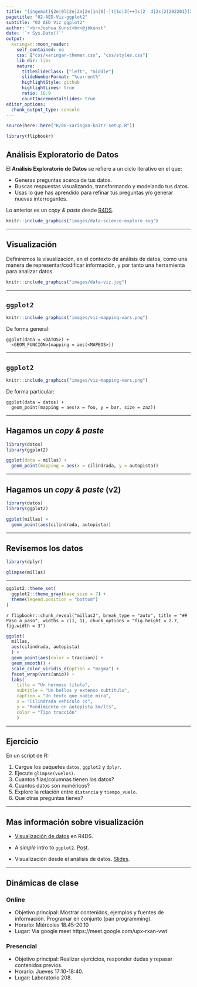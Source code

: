 ```yaml
---
title: "{ingemat}§2e|0l|2e|2m|2e|1n|0[-]t|1o|3[++]s|2  d|2s|2{202201}[26°c[10°c]"
pagetitle: "02-AED-Viz-ggplot2"
subtitle: "02 AED Viz ggplot2"
author: "<br>Joshua Kunst<br>@jbkunst"
date: '`r Sys.Date()`'
output:
  xaringan::moon_reader:
    self_contained: no
    css: ["css/xaringan-themer.css", "css/styles.css"]
    lib_dir: libs    
    nature:
      titleSlideClass: ["left", "middle"]
      slideNumberFormat: "%current%"
      highlightStyle: github
      highlightLines: true
      ratio: 16:9
      countIncrementalSlides: true
editor_options: 
  chunk_output_type: console
---
```



```r
source(here::here("R/00-xaringan-knitr-setup.R"))

library(flipbookr)
```

## Análisis Exploratorio de Datos

El **Análisis Exploratorio de Datos** se refiere a un ciclo iterativo en el que:

- Generas preguntas acerca de tus datos.
- Buscas respuestas visualizando, transformando y modelando tus datos.
- Usas lo que has aprendido para refinar tus preguntas y/o generar nuevas interrogantes.

Lo anterior es un _copy & paste_ desde [R4DS](https://es.r4ds.hadley.nz/an%C3%A1lisis-exploratorio-de-datos-eda.html#an%C3%A1lisis-exploratorio-de-datos-eda).


```r
knitr::include_graphics("images/data-science-explore.svg")
```


---

## Visualización

Definiremos la visualización, en el contexto de análisis de datos, como una manera
de representar/codificar información, y por tanto una herramienta para analizar
datos.

```r
knitr::include_graphics("images/data-viz.jpg")
```

---

## `ggplot2`

```r
knitr::include_graphics("images/viz-mapping-vars.png")
```

De forma general:

```
ggplot(data = <DATOS>) +
  <GEOM_FUNCIÓN>(mapping = aes(<MAPEOS>))
```

---

## `ggplot2`

```r
knitr::include_graphics("images/viz-mapping-vars.png")
```

De forma particular:

```
ggplot(data = datos) +
  geom_point(mapping = aes(x = foo, y = bar, size = zaz))
```

---

## Hagamos un _copy & paste_

```r
library(datos)
library(ggplot2)

ggplot(data = millas) +
  geom_point(mapping = aes(x = cilindrada, y = autopista))
```

---

## Hagamos un _copy & paste_ (v2)

```r
library(datos)
library(ggplot2)

ggplot(millas) +
  geom_point(aes(cilindrada, autopista))
```

---

## Revisemos los datos

```r
library(dplyr)

glimpse(millas)
```

---

```r
ggplot2::theme_set(
  ggplot2::theme_gray(base_size = 7) +
  theme(legend.position = "bottom")
)
```

`r flipbookr::chunk_reveal("millas2", break_type = "auto", title = "## Paso a paso", widths = c(1, 1), chunk_options = "fig.height = 2.7, fig.width = 3")`

```r
ggplot(
  millas, 
  aes(cilindrada, autopista)
  ) +
  geom_point(aes(color = traccion)) +
  geom_smooth() +
  scale_color_viridis_d(option = "magma") +
  facet_wrap(vars(anio)) +
  labs(
    title = "Un hermoso título",
    subtitle = "Un bellos y extenso subtítulo",
    caption = "Un texto que nadie mira",
    x = "Cilindrada vehículo cc",
    y = "Rendimiento en autopista km/lts",
    color = "Tipo tracción"
    )
```

---

## Ejercicio

En un script de R:

1. Cargue los paquetes `datos`, `ggplot2` y `dplyr`.
1. Ejecute `glimpse(vuelos)`.
1. Cuantos filas/columnas tienen los datos?
1. Cuantos datos son numéricos?
1. Explore la relación entre `distancia` y `tiempo_vuelo`.
1. Que otras preguntas tienes?

---

## Mas información sobre visualización

- [Visualización de datos](https://es.r4ds.hadley.nz/visualizaci%C3%B3n-de-datos.html#introducci%C3%B3n-1) en R4DS.

- A _simple_ intro to `ggplot2`. [Post](https://www.rforecology.com/post/a-simple-introduction-to-ggplot2/).

- Visualización desde el análisis de datos. [Slides](https://jkunst.com/slides/202107-visualizacion-desde-el-analsis-de-datos/index.html).



---

## Dinámicas de clase

### Online
  - Objetivo principal: Mostrar contenidos, ejemplos y fuentes de información. Programar en conjunto (pair programming).
  - Horario: Miércoles 18.45-20.10 
  - Lugar: Via google meet https://meet.google.com/upx-rxan-vwt


### Presencial
  - Objetivo principal: Realizar ejercicios, responder dudas y repasar contenidos previos.
  - Horario: Jueves 17:10-18:40.
  - Lugar: Laboratorio 208. 

